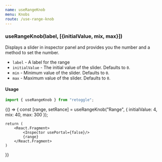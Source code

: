 ```yaml
---
name: useRangeKnob
menu: Knobs
route: /use-range-knob
---
```



### useRangeKnob(label, [{initialValue, mix, max}])

Displays a slider in inspector panel and provides you the number and a method to set the number.

- `label` - A label for the range
- `initialValue` - The initial value of the slider. Defaults to `0`.
- `min` - Minimum value of the slider. Defaults to `0`.
- `max` - Maximum value of the slider. Defaults to `0`.

#### Usage

```javascript
import { useRangeKnob } from "retoggle";
```

<Playground>
{() => {
    const [range, setRance] = useRangeKnob("Range", {
        initialValue: 4,
        mix: 40,
        max: 300
    });

    return (
        <React.Fragment>
            <Inspector usePortal={false}/>
            {range}
        </React.Fragment>
    )

}}

</Playground>
